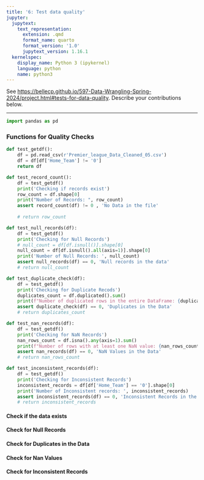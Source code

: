 ```yaml
---
title: '6: Test data quality'
jupyter:
  jupytext:
    text_representation:
      extension: .qmd
      format_name: quarto
      format_version: '1.0'
      jupytext_version: 1.16.1
  kernelspec:
    display_name: Python 3 (ipykernel)
    language: python
    name: python3
---
```


See <https://bellecp.github.io/597-Data-Wrangling-Spring-2024/project.html#tests-for-data-quality>.
Describe your contributions below.

* * *

```python
import pandas as pd
```

### Functions for Quality Checks

```python
def test_getdf():
    df = pd.read_csv(r'Premier_league_Data_Cleaned_05.csv')
    df = df[df['Home_Team'] != '0']
    return df

def test_record_count():
    df = test_getdf()
    print('Checking if records exist')
    row_count = df.shape[0]
    print("Number of Records: ", row_count)
    assert record_count(df) != 0 , 'No Data in the file'
    
    # return row_count

def test_null_records(df):
    df = test_getdf()
    print('Checking for Null Records')
    # null_count = df[df.isnull()].shape[0]
    null_count = df[df.isnull().all(axis=1)].shape[0]
    print('Number of Null Records: ', null_count)
    assert null_records(df) == 0, 'Null records in the data'
    # return null_count

def test_duplicate_check(df):
    df = test_getdf()
    print('Checking for Duplicate Recods')
    duplicates_count = df.duplicated().sum()
    print(f"Number of duplicated rows in the entire DataFrame: {duplicates_count}")
    assert duplicate_check(df) == 0, 'Duplicates in the Data'
    # return duplicates_count

def test_nan_records(df):
    df = test_getdf()
    print('Checking for NaN Records')
    nan_rows_count = df.isna().any(axis=1).sum()
    print(f"Number of rows with at least one NaN value: {nan_rows_count}")
    assert nan_records(df) == 0, 'NaN Values in the Data'
    # return nan_rows_count

def test_inconsistent_records(df):
    df = test_getdf()
    print('Checking for Inconsistent Records')
    inconsistent_records = df[df['Home_Team'] == '0'].shape[0]
    print('Number of Inconsistent records: ', inconsistent_records)
    assert inconsistent_records(df) == 0, 'Inconsistent Records in the Data'
    # return inconsistent_records
```

#### Check if the data exists


#### Check for Null Records


#### Check for Duplicates in the Data


#### Check for Nan Values


#### Check for Inconsistent Records


